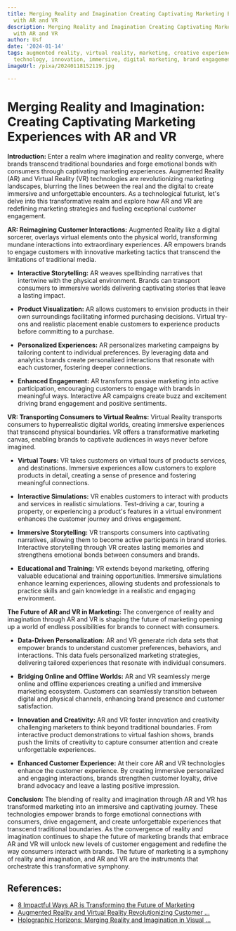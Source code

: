 ```yaml
---
title: Merging Reality and Imagination Creating Captivating Marketing Experiences
  with AR and VR
description: Merging Reality and Imagination Creating Captivating Marketing Experiences
  with AR and VR
author: Usf
date: '2024-01-14'
tags: augmented reality, virtual reality, marketing, creative experiences, storytelling,
  technology, innovation, immersive, digital marketing, brand engagement
imageUrl: /pixa/20240118152119.jpg

---
```

# Merging  Reality and Imagination: Creating Captivating Marketing Experiences with AR  and VR

**Introduction:**
Enter a realm where imagination and  reality converge, where brands transcend traditional boundaries and  forge emotional bonds with consumers through captivating marketing experiences.  Augmented Reality (AR) and Virtual Reality (VR) technologies are revolutionizing marketing landscapes, blurring the lines between the real and the digital to  create immersive and unforgettable encounters. As a technological futurist,  let's delve into this  transformative realm and explore how AR  and VR are  redefining marketing strategies and fueling exceptional customer engagement.

**AR: Reimagining Customer Interactions:**
Augmented Reality like  a  digital sorcerer, overlays virtual elements onto the physical world,  transforming mundane interactions into extraordinary experiences. AR  empowers brands to engage customers with innovative marketing tactics that transcend  the limitations of traditional  media.

- **Interactive Storytelling:** AR weaves spellbinding narratives that intertwine with the physical environment. Brands  can transport consumers to immersive worlds delivering  captivating stories  that leave a lasting impact.

- **Product Visualization:** AR  allows customers to envision products in their own surroundings facilitating informed purchasing  decisions. Virtual try-ons and realistic placement enable customers to experience products before committing  to a purchase.

- **Personalized Experiences:** AR personalizes marketing campaigns by tailoring content  to individual preferences. By leveraging data and analytics brands create personalized  interactions that resonate with each customer, fostering deeper connections.

- **Enhanced Engagement:** AR transforms passive marketing into active participation, encouraging customers to engage with brands in meaningful ways. Interactive AR  campaigns create buzz and excitement driving brand engagement and positive sentiments.

**VR: Transporting Consumers to Virtual Realms:**
Virtual Reality transports consumers to hyperrealistic digital worlds,  creating immersive experiences that transcend physical boundaries. VR offers a transformative marketing canvas, enabling brands to captivate audiences  in ways never before  imagined.

- **Virtual  Tours:**  VR takes customers on virtual tours of products services, and destinations. Immersive  experiences allow customers to  explore products in  detail, creating a sense of presence and fostering meaningful connections.

- **Interactive  Simulations:** VR enables customers to interact with products and services in realistic simulations. Test-driving a car, touring a property, or experiencing a product's features in a virtual environment enhances the customer journey and drives engagement.

- **Immersive Storytelling:** VR transports  consumers into captivating narratives, allowing them  to become active participants in brand stories. Interactive storytelling through VR creates lasting  memories and strengthens emotional bonds between consumers and brands.

- **Educational and Training:** VR  extends beyond marketing, offering valuable educational and training  opportunities. Immersive simulations enhance learning experiences, allowing students and professionals to practice skills and gain knowledge in a realistic and  engaging  environment.

**The Future of  AR and VR in Marketing:**
The  convergence of reality and imagination through AR and VR is shaping the future of marketing opening up a world of endless possibilities for brands to connect with consumers.

- **Data-Driven  Personalization:**  AR and VR generate  rich data sets that empower brands to understand customer preferences, behaviors, and interactions. This data fuels personalized marketing strategies, delivering tailored experiences that resonate with individual consumers.

- **Bridging Online and Offline Worlds:** AR and VR  seamlessly merge online and offline experiences creating a unified and immersive  marketing  ecosystem. Customers can seamlessly transition between digital and  physical channels, enhancing brand presence and customer satisfaction.

- **Innovation and Creativity:** AR and VR foster innovation and creativity challenging marketers to think beyond traditional boundaries. From interactive product  demonstrations to virtual fashion shows,  brands push the limits  of creativity to capture consumer attention and create  unforgettable experiences.

-  **Enhanced Customer Experience:** At their core  AR and VR  technologies enhance the customer experience. By creating immersive personalized  and engaging interactions, brands strengthen customer loyalty, drive brand advocacy and leave a lasting positive impression.

**Conclusion:**
The blending of reality  and imagination through AR and VR has transformed marketing  into an immersive and captivating journey. These  technologies empower brands to forge  emotional connections with consumers, drive engagement, and create unforgettable  experiences that transcend  traditional boundaries. As the convergence of reality and imagination continues to shape the future of marketing brands that embrace AR and VR  will unlock new levels of customer engagement and redefine the  way consumers interact with brands. The future of marketing is a symphony of reality and  imagination, and AR  and VR are the instruments that orchestrate this transformative symphony.

## References:
- [8 Impactful Ways AR is Transforming the Future of Marketing](https://www.linkedin.com/pulse/dive-ar-wave-8-impactful-ways-transforming-future)
- [Augmented Reality and Virtual Reality Revolutionizing Customer ...](https://www.kvrwebtech.com/blog/augmented-reality-ar-and-virtual-reality-vr-revolutionizing-customer-engagement/)
- [Holographic Horizons: Merging Reality and Imagination in Visual ...](https://www.linkedin.com/pulse/holographic-horizons-merging-reality-imagination-visual-ameer-muavia)
